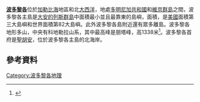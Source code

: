 '''[[波多黎各|波多黎各]]'''位於[[加勒比海|加勒比海]]地區和北[[大西洋|大西洋]]，地處[[多明尼加共和國|多明尼加共和國]]和[[維京群島|維京群島]]之間，波多黎各主島是[[大安的列斯群島|大安的列斯群島]]中面積最小並且最靠東的島嶼，面積{{convert|3515|sqmi|km²|0}}，是[[美國|美國]]面積第三大島嶼和世界面積第82大島嶼。此外波多黎各島附近還有眾多離島。波多黎各地形多山，中央有科地勒拉山系，其中最高峰是朋塔峰，高1338米<ref name=usgs>{{cite web| date =29 April 2005| url =http://erg.usgs.gov/isb/pubs/booklets/elvadist/elvadist.html#Highest| title =Elevations and Distances in the United States| publisher =U.S Geological Survey| accessdate =2006-11-09| archive-date =2008-10-06| archive-url =https://web.archive.org/web/20081006105354/http://egsc.usgs.gov/isb/pubs/booklets/elvadist/elvadist.html#Highest| dead-url =yes}}</ref>。波多黎各首府是[[聖胡安|聖胡安]]，位於波多黎各主島的北海岸。

==參考資料==
{{Reflist}}
{{美洲题目|地理}}
{{波多黎各自由邦}}

{{coord|18|15|N|66|30|W|scale:1000000|display=title}}
[[Category:波多黎各地理|Category:波多黎各地理]]